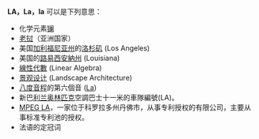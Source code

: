 '''LA，La，la''' 可以是下列意思：

* 化学元素[[镧|镧]]
* [[老挝|老挝]]（亚洲国家） 
* 美国[[加利福尼亚州|加利福尼亚州]]的[[洛杉矶|洛杉矶]] (Los Angeles)
* 美国的[[路易斯安那州|路易西安納州]] (Louisiana)
* [[線性代數|線性代數]] (Linear Algebra)
* [[景观设计|景观设计]] (Landscape Architecture)
* [[八度音程|八度音程]]的第六個音 ([[A_(音名)|La]])
* 新巴[[利兰奥林匹克|利兰奥林匹克]]空調巴士十一米的車隊編號(LA)。
*[[MPEG_LA|MPEG LA]]，一家位于科罗拉多州丹佛市，从事专利授权的有限公司，主要从事标准专利池的授权。
*法语的定冠词
{{disambig|cat=二字拉丁字母缩写消歧义}}
